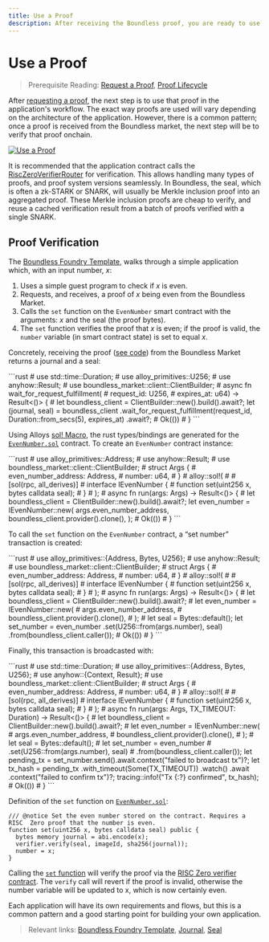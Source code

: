 ```yaml
---
title: Use a Proof
description: After receiving the Boundless proof, you are ready to use it in your app to access verifiable compute directly.
---
```



# Use a Proof

> Prerequisite Reading: [Request a Proof](/developers/tutorials/request), [Proof Lifecycle](/developers/proof-lifecycle)

After [requesting a proof](/developers/tutorials/request), the next step is to use that proof in the application's workflow.
The exact way proofs are used will vary depending on the architecture of the application.
However, there is a common pattern; once a proof is received from the Boundless market, the next step will be to verify that proof onchain.

<a href="/use-a-proof.png" class="lightgallery">
  <img src="/use-a-proof.png" alt="Use a Proof" />
</a>

It is recommended that the application contract calls the [RiscZeroVerifierRouter](https://dev.risczero.com/api/blockchain-integration/contracts/verifier) for verification.
This allows handling many types of proofs, and proof system versions seamlessly.
In Boundless, the seal, which is often a zk-STARK or SNARK, will usually be Merkle inclusion proof into an aggregated proof.
These Merkle inclusion proofs are cheap to verify, and reuse a cached verification result from a batch of proofs verified with a single SNARK.

## Proof Verification

The [Boundless Foundry Template](https://github.com/boundless-xyz/boundless-foundry-template), walks through a simple application which, with an input number, _x_:

1. Uses a simple guest program to check if _x_ is even.
2. Requests, and receives, a proof of _x_ being even from the Boundless Market.
3. Calls the `set` function on the `EvenNumber` smart contract with the arguments: _x_ and the seal (the proof bytes).
4. The `set` function verifies the proof that _x_ is even; if the proof is valid, the `number` variable (in smart contract state) is set to equal _x_.

Concretely, receiving the proof ([see code](https://github.com/boundless-xyz/boundless-foundry-template/blob/main/apps/src/main.rs)) from the Boundless Market returns a journal and a seal:

<StripRustCodeComments>
```rust
# use std::time::Duration;
# use alloy_primitives::U256;
# use anyhow::Result;
# use boundless_market::client::ClientBuilder;
# async fn wait_for_request_fulfillment(
# request_id: U256,
# expires_at: u64) -> Result<()> {
# let boundless_client = ClientBuilder::new().build().await?;
let (journal, seal) = boundless_client
    .wait_for_request_fulfillment(request_id, Duration::from_secs(5), expires_at)
    .await?;
# Ok(())
# }
```
</StripRustCodeComments>

Using Alloys [sol! Macro](https://alloy.rs/examples/sol-macro/README), the rust types/bindings are generated for the [`EvenNumber.sol`](https://github.com/boundless-xyz/boundless-foundry-template/blob/main/contracts/src/EvenNumber.sol) contract.
To create an `EvenNumber` contract instance:

<StripRustCodeComments>
```rust
# use alloy_primitives::Address;
# use anyhow::Result;
# use boundless_market::client::ClientBuilder;
# struct Args {
#    even_number_address: Address,
#    number: u64,
# }
# alloy::sol!(
#    #[sol(rpc, all_derives)]
#    interface IEvenNumber {
#        function set(uint256 x, bytes calldata seal);
#    }
# );
# async fn run(args: Args) -> Result<()> {
# let boundless_client = ClientBuilder::new().build().await?;
let even_number = IEvenNumber::new(
    args.even_number_address,
    boundless_client.provider().clone(),
);
# Ok(())
# }
```
</StripRustCodeComments>

To call the `set` function on the `EvenNumber` contract, a “set number” transaction is created:

<StripRustCodeComments>
```rust
# use alloy_primitives::{Address, Bytes, U256};
# use anyhow::Result;
# use boundless_market::client::ClientBuilder;
# struct Args {
#    even_number_address: Address,
#    number: u64,
# }
# alloy::sol!(
#    #[sol(rpc, all_derives)]
#    interface IEvenNumber {
#        function set(uint256 x, bytes calldata seal);
#    }
# );
# async fn run(args: Args) -> Result<()> {
# let boundless_client = ClientBuilder::new().build().await?;
# let even_number = IEvenNumber::new(
#    args.even_number_address,
#    boundless_client.provider().clone(),
# );
# let seal = Bytes::default();
let set_number = even_number
    .set(U256::from(args.number), seal)
    .from(boundless_client.caller());
# Ok(())
# }
```
</StripRustCodeComments>

Finally, this transaction is broadcasted with:

<StripRustCodeComments>
```rust
# use std::time::Duration;
# use alloy_primitives::{Address, Bytes, U256};
# use anyhow::{Context, Result};
# use boundless_market::client::ClientBuilder;
# struct Args {
#    even_number_address: Address,
#    number: u64,
# }
# alloy::sol!(
#    #[sol(rpc, all_derives)]
#    interface IEvenNumber {
#        function set(uint256 x, bytes calldata seal);
#    }
# );
# async fn run(args: Args, TX_TIMEOUT: Duration) -> Result<()> {
# let boundless_client = ClientBuilder::new().build().await?;
# let even_number = IEvenNumber::new(
#    args.even_number_address,
#    boundless_client.provider().clone(),
# );
# let seal = Bytes::default();
# let set_number = even_number
#    .set(U256::from(args.number), seal)
#    .from(boundless_client.caller());
let pending_tx = set_number.send().await.context("failed to broadcast tx")?;
let tx_hash = pending_tx
    .with_timeout(Some(TX_TIMEOUT))
    .watch()
    .await
    .context("failed to confirm tx")?;
tracing::info!("Tx {:?} confirmed", tx_hash);
# Ok(())
# }
```
</StripRustCodeComments>

Definition of the `set` function on [`EvenNumber.sol`](https://github.com/boundless-xyz/boundless-foundry-template/blob/main/contracts/src/EvenNumber.sol):

```solidity [EvenNumber.sol]
/// @notice Set the even number stored on the contract. Requires a RISC  Zero proof that the number is even.
function set(uint256 x, bytes calldata seal) public {
  bytes memory journal = abi.encode(x);
  verifier.verify(seal, imageId, sha256(journal));
  number = x;
}
```

Calling the [`set` function](https://github.com/boundless-xyz/boundless-foundry-template/blob/main/contracts/src/EvenNumber.sol) will verify the proof via the [RISC Zero verifier contract](https://dev.risczero.com/api/blockchain-integration/contracts/verifier).
The `verify` call will revert if the proof is invalid, otherwise the number variable will be updated to x, which is now certainly even.

Each application will have its own requirements and flows, but this is a common pattern and a good starting point for building your own application.

> Relevant links: [Boundless Foundry Template](https://github.com/boundless-xyz/boundless-foundry-template/tree/main), [Journal](https://dev.risczero.com/terminology#journal), [Seal](https://dev.risczero.com/terminology#seal)
